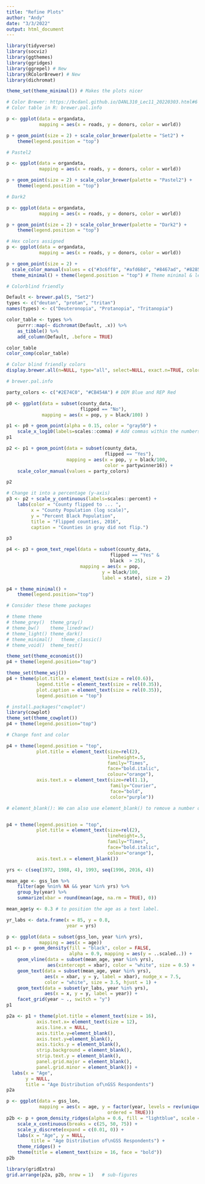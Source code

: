 ```yaml
---
title: "Refine Plots"
author: "Andy"
date: "3/3/2022"
output: html_document
---
```

```r
library(tidyverse)
library(socviz)
library(ggthemes)
library(ggridges)
library(ggrepel) # New
library(RColorBrewer) # New
library(dichromat)

theme_set(theme_minimal()) # Makes the plots nicer
```
 
```r
# Color Brewer: https://bcdanl.github.io/DANL310_Lec11_20220303.html#6
# Color table in R: brewer.pal.info

```
 
 
```r
p <- ggplot(data = organdata,
            mapping = aes(x = roads, y = donors, color = world))

p + geom_point(size = 2) + scale_color_brewer(palette = "Set2") +
    theme(legend.position = "top")
```
 
```r
# Pastel2

p <- ggplot(data = organdata,
            mapping = aes(x = roads, y = donors, color = world))

p + geom_point(size = 2) + scale_color_brewer(palette = "Pastel2") +
    theme(legend.position = "top")
```
 
```r
# Dark2

p <- ggplot(data = organdata,
            mapping = aes(x = roads, y = donors, color = world))

p + geom_point(size = 2) + scale_color_brewer(palette = "Dark2") +
    theme(legend.position = "top")
```
 
 
```r
# Hex colors assigned 
p <- ggplot(data = organdata,
            mapping = aes(x = roads, y = donors, color = world))

p + geom_point(size = 2) + 
  scale_color_manual(values = c("#3c6ff8", "#afd68d", "#8467ad", "#82857f")) +
  theme_minimal() + theme(legend.position = "top") # Theme minimal & legend
```
 
```r
# Colorblind friendly 

Default <- brewer.pal(5, "Set2")
types <- c("deutan", "protan", "tritan")
names(types) <- c("Deuteronopia", "Protanopia", "Tritanopia")

color_table <- types %>%
    purrr::map(~ dichromat(Default, .x)) %>%
    as_tibble() %>%
    add_column(Default, .before = TRUE)

color_table
color_comp(color_table)

```
 
```r
# Color blind friendly colors
display.brewer.all(n=NULL, type="all", select=NULL, exact.n=TRUE, colorblindFriendly=TRUE)

# brewer.pal.info
```
 
```r
party_colors <- c("#2E74C0", "#CB454A") # DEM Blue and REP Red

p0 <- ggplot(data = subset(county_data,
                           flipped == "No"),
             mapping = aes(x = pop, y = black/100) )

p1 <- p0 + geom_point(alpha = 0.15, color = "gray50") +
    scale_x_log10(labels=scales::comma) # Add commas within the numbers
p1
```

```r

p2 <- p1 + geom_point(data = subset(county_data,
                                    flipped == "Yes"),
                      mapping = aes(x = pop, y = black/100,
                                    color = partywinner16)) +
    scale_color_manual(values = party_colors)

p2
```

```r
# Change it into a percentage (y-axis)
p3 <- p2 + scale_y_continuous(labels=scales::percent) +
    labs(color = "County flipped to ... ",
         x = "County Population (log scale)",
         y = "Percent Black Population",
         title = "Flipped counties, 2016",
         caption = "Counties in gray did not flip.")

p3

```

 
```r
p4 <- p3 + geom_text_repel(data = subset(county_data,
                                      flipped == "Yes" &
                                      black  > 25),
                           mapping = aes(x = pop,
                                   y = black/100,
                                   label = state), size = 2)

p4 + theme_minimal() +
    theme(legend.position="top")
```
 
```r
# Consider these theme packages

# theme	theme
# theme_grey()	theme_gray()
# theme_bw()	theme_linedraw()
# theme_light()	theme_dark()
# theme_minimal()	theme_classic()
# theme_void()	theme_test()

```
 
```r
theme_set(theme_economist())
p4 + theme(legend.position="top")

```
 
 
```r
theme_set(theme_wsj())
p4 + theme(plot.title = element_text(size = rel(0.6)),
           legend.title = element_text(size = rel(0.35)),
           plot.caption = element_text(size = rel(0.35)),
           legend.position = "top")

```
 
```r
# install.packages("cowplot")
library(cowplot)
theme_set(theme_cowplot())
p4 + theme(legend.position="top")

```
 
```r
# Change font and color

p4 + theme(legend.position = "top",
           plot.title = element_text(size=rel(2),
                                     lineheight=.5,
                                     family="Times",
                                     face="bold.italic",
                                     colour="orange"),
           axis.text.x = element_text(size=rel(1.1),
                                      family="Courier",
                                      face="bold",
                                      color="purple"))
```
 
```r
# element_blank(): We can also use element_blank() to remove a number of elements by naming them and making them disappear.


p4 + theme(legend.position = "top",
           plot.title = element_text(size=rel(2),
                                     lineheight=.5,
                                     family="Times",
                                     face="bold.italic",
                                     colour="orange"),
           axis.text.x = element_blank())
```
 
```r
yrs <- c(seq(1972, 1988, 4), 1993, seq(1996, 2016, 4))

mean_age <- gss_lon %>%
    filter(age %nin% NA && year %in% yrs) %>%
    group_by(year) %>%
    summarize(xbar = round(mean(age, na.rm = TRUE), 0))

mean_age$y <- 0.3 # to position the age as a text label. 

yr_labs <- data.frame(x = 85, y = 0.8,
                      year = yrs)
```
 
```r
p <- ggplot(data = subset(gss_lon, year %in% yrs),
            mapping = aes(x = age))
p1 <- p + geom_density(fill = "black", color = FALSE,
                       alpha = 0.9, mapping = aes(y = ..scaled..)) +
    geom_vline(data = subset(mean_age, year %in% yrs),
               aes(xintercept = xbar), color = "white", size = 0.5) +
    geom_text(data = subset(mean_age, year %in% yrs),
              aes(x = xbar, y = y, label = xbar), nudge_x = 7.5,
              color = "white", size = 3.5, hjust = 1) +
    geom_text(data = subset(yr_labs, year %in% yrs),
              aes(x = x, y = y, label = year)) +
    facet_grid(year ~ ., switch = "y")
p1
```
 
```r
p2a <- p1 + theme(plot.title = element_text(size = 16),
           axis.text.x= element_text(size = 12),
           axis.line.x = NULL,
           axis.title.y=element_blank(),
           axis.text.y=element_blank(),
           axis.ticks.y = element_blank(),
           strip.background = element_blank(),
           strip.text.y = element_blank(),
           panel.grid.major = element_blank(),
           panel.grid.minor = element_blank()) +
  labs(x = "Age",
       y = NULL,
       title = "Age Distribution of\nGSS Respondents")
p2a
```
 
```r
p <- ggplot(data = gss_lon,
            mapping = aes(x = age, y = factor(year, levels = rev(unique(year)),
                                     ordered = TRUE)))
p2b <- p + geom_density_ridges(alpha = 0.6, fill = "lightblue", scale = 1.5) +
    scale_x_continuous(breaks = c(25, 50, 75)) +
    scale_y_discrete(expand = c(0.01, 0)) + 
    labs(x = "Age", y = NULL,
         title = "Age Distribution of\nGSS Respondents") +
    theme_ridges() +
    theme(title = element_text(size = 16, face = "bold"))
p2b
```

```r
library(gridExtra)
grid.arrange(p2a, p2b, nrow = 1)   # sub-figures
```
 
 
 
 
 
 
 
 
 
 
 